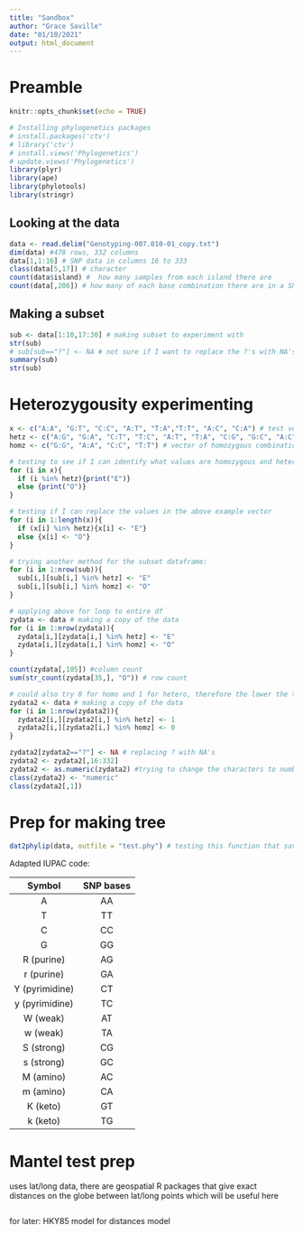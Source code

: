 ```yaml
---
title: "Sandbox"
author: "Grace Saville"
date: "01/10/2021"
output: html_document
---
```

# Preamble 
```r
knitr::opts_chunk$set(echo = TRUE)
```

```r
# Installing phylogenetics packages
# install.packages('ctv')
# library('ctv')
# install.views('Phylogenetics')
# update.views('Phylogenetics')
library(plyr)
library(ape)
library(phylotools)
library(stringr)
```

## Looking at the data
```r
data <- read.delim("Genotyping-007.010-01_copy.txt")
dim(data) #478 rows, 332 columns
data[1,1:16] # SNP data in columns 16 to 333
class(data[5,17]) # character
count(data$island) #  how many samples from each island there are
count(data[,206]) # how many of each base combination there are in a SNP column
```

## Making a subset
```r
sub <- data[1:10,17:30] # making subset to experiment with
str(sub)
# sub[sub=="?"] <- NA # not sure if I want to replace the ?'s with NA's
summary(sub)
str(sub)

```

# Heterozygousity experimenting
```r
x <- c("A:A", "G:T", "C:C", "A:T", "T:A","T:T", "A:C", "C:A") # test vector
hetz <- c("A:G", "G:A", "C:T", "T:C", "A:T", "T:A", "C:G", "G:C", "A:C", "C:A", "G:T", "T:G") # vector of heterozygous combinations
homz <- c("G:G", "A:A", "C:C", "T:T") # vector of homozygous combinations

# testing to see if I can identify what values are homozygous and heterozygous within an example vector
for (i in x){
  if (i %in% hetz){print("E")}
  else {print("O")}
}

# testing if I can replace the values in the above example vector 
for (i in 1:length(x)){
  if (x[i] %in% hetz){x[i] <- "E"}
  else {x[i] <- "O"}
}

# trying another method for the subset dataframe:
for (i in 1:nrow(sub)){
  sub[i,][sub[i,] %in% hetz] <- "E"
  sub[i,][sub[i,] %in% homz] <- "O"
}

# applying above for loop to entire df
zydata <- data # making a copy of the data
for (i in 1:nrow(zydata)){
  zydata[i,][zydata[i,] %in% hetz] <- "E"
  zydata[i,][zydata[i,] %in% homz] <- "O"
}

count(zydata[,105]) #column count
sum(str_count(zydata[35,], "O")) # row count

# could also try 0 for homo and 1 for hetero, therefore the lower the totals the lower the heterozygousity
zydata2 <- data # making a copy of the data
for (i in 1:nrow(zydata2)){
  zydata2[i,][zydata2[i,] %in% hetz] <- 1
  zydata2[i,][zydata2[i,] %in% homz] <- 0
}

zydata2[zydata2=="?"] <- NA # replacing ? with NA's 
zydata2 <- zydata2[,16:332]
zydata2 <- as.numeric(zydata2) #trying to change the characters to numbers
class(zydata2) <- "numeric"
class(zydata2[,1])


```

# Prep for making tree
```r
dat2phylip(data, outfile = "test.phy") # testing this function that saves phylip files
```
Adapted IUPAC code:  

|Symbol|SNP bases|
|:----:|:----:|
|A|AA|
|T|TT|
|C|CC|
|G|GG|
|R (purine)|AG|
|r (purine)|GA|
|Y (pyrimidine)|CT|
|y (pyrimidine)|TC|
|W (weak)|AT|
|w (weak)|TA|
|S (strong)|CG|
|s (strong)|GC|
|M (amino)|AC|
|m (amino)|CA|
|K (keto)|GT|
|k (keto)|TG|




# Mantel test prep
uses lat/long data, there are geospatial R packages that give exact distances on the globe between lat/long points which will be useful here 
```r

```
for later: HKY85 model for distances model
